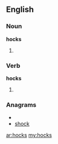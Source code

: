 ==English==
===Noun===
'''hocks''' 
# {{plural of|[[hock]]}}

===Verb===
'''hocks''' 
# {{third-person singular of|[[hock]]}}

===Anagrams===
* {{alphagram|chkos}}
* [[shock#English|shock]]

[[ar:hocks]]
[[my:hocks]]
